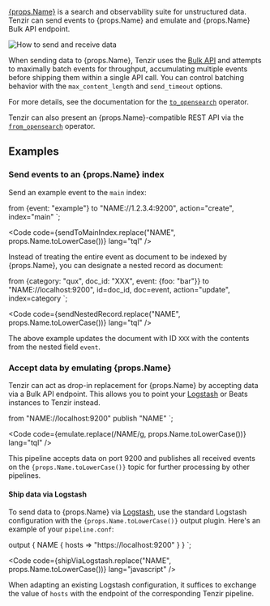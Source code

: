 
<a href={props.url}>{props.Name}</a> is a search and observability suite for
unstructured data. Tenzir can send events to {props.Name} and emulate and
{props.Name} Bulk API endpoint.

<Image src={props.image} alt="How to send and receive data"/>

When sending data to {props.Name}, Tenzir uses the <a
  href={props.bulkApiUrl}>Bulk API</a> and attempts to maximally batch events
for throughput, accumulating multiple events before shipping them within a
single API call. You can control batching behavior with the `max_content_length`
and `send_timeout` options.

For more details, see the documentation for the
[`to_opensearch`](../../tql2/operators/to_opensearch.md) operator.

Tenzir can also present an {props.Name}-compatible REST API via the
[`from_opensearch`](../../tql2/operators/from_opensearch.md) operator.

## Examples

### Send events to an {props.Name} index

Send an example event to the `main` index:


from {event: "example"}
to "NAME://1.2.3.4:9200", action="create", index="main"
`;

<Code
  code={sendToMainIndex.replace("NAME", props.Name.toLowerCase())}
  lang="tql"
/>

Instead of treating the entire event as document to be indexed by {props.Name},
you can designate a nested record as document:

from {category: "qux", doc_id: "XXX", event: {foo: "bar"}}
to "NAME://localhost:9200", id=doc_id, doc=event, action="update", index=category
`;

<Code
  code={sendNestedRecord.replace("NAME", props.Name.toLowerCase())}
  lang="tql"
/>

The above example updates the document with ID `XXX` with the contents from the
nested field `event`.

### Accept data by emulating {props.Name}

Tenzir can act as drop-in replacement for {props.Name} by accepting data via a
Bulk API endpoint. This allows you to point your <a
href={props.logstashUrl}>Logstash</a> or Beats instances to Tenzir instead.

from "NAME://localhost:9200"
publish "NAME"
`;

<Code
  code={emulate.replace(/NAME/g, props.Name.toLowerCase())}
  lang="tql"
/>

This pipeline accepts data on port 9200 and publishes all received events on the
<code>{props.Name.toLowerCase()}</code> topic for further processing by other
pipelines.

#### Ship data via Logstash

To send data to {props.Name} via <a href={props.logstashConfigUrl}>Logstash</a>,
use the standard Logstash configuration with the
<code>{props.Name.toLowerCase()}</code> output plugin. Here's an example of your
`pipeline.conf`:

output {
  NAME {
    hosts => "https://localhost:9200"
  }
}
`;

<Code
  code={shipViaLogstash.replace("NAME", props.Name.toLowerCase())}
  lang="javascript"
/>

When adapting an existing Logstash configuration, it suffices to exchange the
value of `hosts` with the endpoint of the corresponding Tenzir pipeline.
